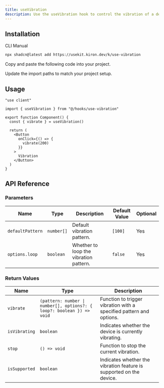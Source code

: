 ```yaml
---
title: useVibration
description: Use the useVibration hook to control the vibration of a device, with options for duration and pattern.
---
```


<ComponentPreview name="use-vibration-demo" />

## Installation

<CodeTabs>

<TabsList>
  <TabsTrigger value="cli">CLI</TabsTrigger>
  <TabsTrigger value="manual">Manual</TabsTrigger>
</TabsList>

<TabsContent value="cli">

```bash
npx shadcn@latest add https://usekit.kiron.dev/k/use-vibration
```

</TabsContent>

<TabsContent value="manual">

<Steps>

<Step>Copy and paste the following code into your project.</Step>

<ComponentSource name="use-vibration" />

<Step>Update the import paths to match your project setup.</Step>

</Steps>

</TabsContent>

</CodeTabs>

## Usage

```tsx {3, 6}
"use client"

import { useVibration } from "@/hooks/use-vibration"

export function Component() {
  const { vibrate } = useVibration()

  return (
    <Button
      onClick={() => {
        vibrate(200)
      }}
    >
      Vibration
    </Button>
  )
}
```

## API Reference

### Parameters

| Name             | Type       | Description                            | Default Value | Optional |
| ---------------- | ---------- | -------------------------------------- | ------------- | -------- |
| `defaultPattern` | `number[]` | Default vibration pattern.             | `[100]`       | Yes      |
| `options.loop`   | `boolean`  | Whether to loop the vibration pattern. | `false`       | Yes      |

### Return Values

| Name          | Type                                                                  | Description                                                         |
| ------------- | --------------------------------------------------------------------- | ------------------------------------------------------------------- |
| `vibrate`     | `(pattern: number \| number[], options?: { loop?: boolean }) => void` | Function to trigger vibration with a specified pattern and options. |
| `isVibrating` | `boolean`                                                             | Indicates whether the device is currently vibrating.                |
| `stop`        | `() => void`                                                          | Function to stop the current vibration.                             |
| `isSupported` | `boolean`                                                             | Indicates whether the vibration feature is supported on the device. |
